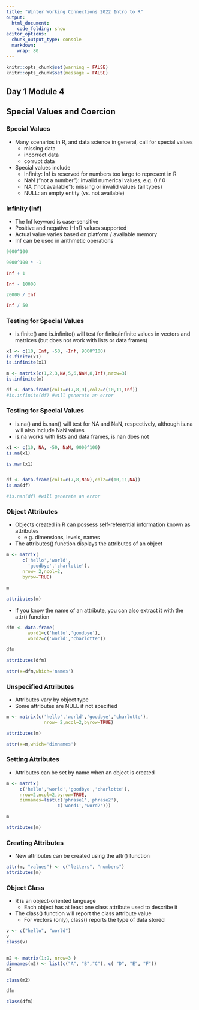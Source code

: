 ```yaml
---
title: "Winter Working Connections 2022 Intro to R"
output:
  html_document:
    code_folding: show
editor_options:
  chunk_output_type: console
  markdown: 
    wrap: 80
---
```


```r
knitr::opts_chunk$set(warning = FALSE)
knitr::opts_chunk$set(message = FALSE)
```

## Day 1 Module 4

## Special Values and Coercion

### Special Values

- Many scenarios in R, and data science in general, call for special values
  - missing data
  - incorrect data
  - corrupt data
- Special values include
  - Infinity: Inf is reserved for numbers too large to represent in R
  - NaN ("not a number"): invalid numerical values, e.g. 0 / 0
  - NA ("not available"): missing or invalid values (all types)
  - NULL: an empty entity (vs. not available)

### Infinity (Inf)
- The Inf keyword is case-sensitive
- Positive and negative (-Inf) values supported
- Actual value varies based on platform / available memory
- Inf can be used in arithmetic operations

```r

9000^100

9000^100 * -1

Inf + 1

Inf - 10000

20000 / Inf

Inf / 50

```

### Testing for Special Values
- is.finite() and is.infinite() will test for finite/infinite values in vectors and matrices (but does not work with lists or data frames)

```r
x1 <- c(10, Inf, -50, -Inf, 9000^100)
is.finite(x1)
is.infinite(x1)

m <- matrix(c(1,2,3,NA,5,6,NaN,8,Inf),nrow=3)
is.infinite(m)

df <- data.frame(col1=c(7,8,9),col2=c(10,11,Inf))
#is.infinite(df) #will generate an error

```

### Testing for Special Values
- is.na() and is.nan() will test for NA and NaN, respectively, although is.na will also include NaN values
- is.na works with lists and data frames, is.nan does not
```r
x1 <- c(10, NA, -50, NaN, 9000^100)
is.na(x1)

is.nan(x1)


df <- data.frame(col1=c(7,8,NaN),col2=c(10,11,NA))
is.na(df)

#is.nan(df) #will generate an error

```

### Object Attributes
- Objects created in R can possess self-referential information known as attributes
  - e.g. dimensions, levels, names
- The attributes() function displays the attributes of an object

```r
m <- matrix(
      c('hello','world',
        'goodbye','charlotte'),
      nrow= 2,ncol=2,
      byrow=TRUE)

m

attributes(m)
```

- If you know the name of an attribute, you can also extract it with the attr() function

```r

dfm <- data.frame(
        word1=c('hello','goodbye'),
        word2=c('world','charlotte'))

dfm

attributes(dfm)

attr(x=dfm,which='names')
```

### Unspecified Attributes
- Attributes vary by object type
- Some attributes are NULL if not specified

```r
m <- matrix(c('hello','world','goodbye','charlotte'),
              nrow= 2,ncol=2,byrow=TRUE)

attributes(m)

attr(x=m,which='dimnames')

```

### Setting Attributes
- Attributes can be set by name when an object is created

```r
m <- matrix(
     c('hello','world','goodbye','charlotte'),
     nrow=2,ncol=2,byrow=TRUE,
     dimnames=list(c('phrase1','phrase2'),
                   c('word1','word2')))

m

attributes(m)


```

### Creating Attributes
- New attributes can be created using the attr() function

```r
attr(m, "values") <- c("letters", "numbers")
attributes(m)

```

### Object Class
- R is an object-oriented language
  - Each object has at least one class attribute used to describe it
- The class() function will report the class attribute value
  - For vectors (only), class() reports the type of data stored

```r
v <- c("hello", "world")
v
class(v)


m2 <- matrix(1:9, nrow=3 )
dimnames(m2) <- list(c("A", "B","C"), c( "D", "E", "F"))
m2

class(m2)

dfm

class(dfm)

```

